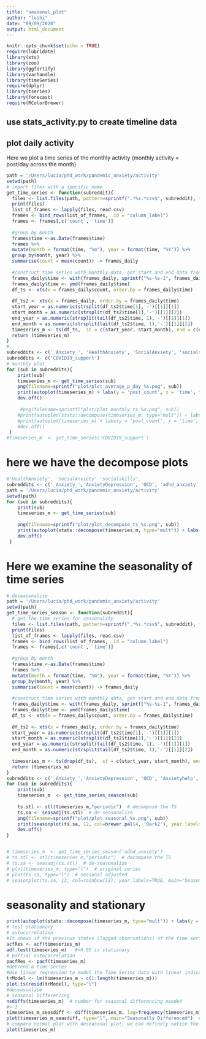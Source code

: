 ```yaml
---
title: "seasonal_plot"
author: "lushi"
date: "09/09/2020"
output: html_document
---
```


```r
knitr::opts_chunk$set(echo = TRUE)
require(lubridate)
library(xts)
library(zoo)
library(ggfortify)
library(varhandle)
library(timeSeries)
require(dplyr)
library(tseries)
library(forecast)
require(RColorBrewer)
```

## use stats_activity.py to create timeline data

## plot daily activity 
Here we plot a time series of the monthly activity (monthly activity = post/day across the month)

```r
path = '/Users/lucia/phd_work/pandemic_anxiety/activity'
setwd(path)
# import files with a specific name
get_time_series <- function(subreddit){
  files <- list.files(path, pattern=sprintf(".*%s.*csv$", subreddit), full.names=TRUE)
  print(files)
  list_of_frames <- lapply(files, read.csv)
  frames <- bind_rows(list_of_frames, .id = "column_label")
  frames <- frames[,c('count', 'time')]
  
  #group by month 
  frames$time <-as.Date(frames$time)
  frames %>%
  mutate(month = format(time, "%m"), year = format(time, "%Y")) %>%
  group_by(month, year) %>%
  summarise(count = mean(count)) -> frames_daily
  
  #construct time series with monthly data, get start and end data from the data 
  frames_daily$time <- with(frames_daily, sprintf("%s-%s-1", frames_daily$year, frames_daily$month))
  frames_daily$time <- ymd(frames_daily$time)
  df_ts <- xts(x = frames_daily$count, order.by = frames_daily$time)
  
  df_ts2 <- xts(x = frames_daily, order.by = frames_daily$time)
  start_year = as.numeric(strsplit(df_ts2$time[1],'-')[[1]][1])
  start_month = as.numeric(strsplit(df_ts2$time[1],'-')[[1]][2])
  end_year = as.numeric(strsplit(tail(df_ts2$time, 1),'-')[[1]][1])
  end_month = as.numeric(strsplit(tail(df_ts2$time, 1),'-')[[1]][2])
  timeseries_m <- ts(df_ts,  st = c(start_year, start_month), end = c(end_year, end_month), fr = 12)
  return (timeseries_m)
}
#,
subreddits <- c('_Anxiety_', 'HealthAnxiety', 'SocialAnxiety', 'socialskills', 'AnxietyDepression', 'OCD', 'adhd_anxiety', 'Anxietyhelp',  'ForeverAlone')
subreddits <- c('COVID19_support')
# monthly plot
for (sub in subreddits){
    print(sub)
    timeseries_m <- get_time_series(sub)
    png(filename=sprintf("plot/plot_average_p_day_%s.png", sub))
    print(autoplot(timeseries_m) + labs(y = 'post_count', x = 'time', title = sprintf("plot_average_p_day_%s", sub)))
    dev.off()
    
     #png(filename=sprintf("plot/plot_monthly_ts_%s.png", sub))
    #print(autoplot(stats::decompose(timeseries_m, type="mult")) + labs(y = 'post_count', x = 'time', title = sprintf("plot_decompose_%s", sub)))
    #print(autoplot(timeseries_m) + labs(y = 'post_count', x = 'time', title = sprintf("plot_%s", sub)))
    #dev.off()
 }
#timeseries_m  <- get_time_series('COVID19_support') 
```
# here we have the decompose plots
```r
#'HealthAnxiety', 'SocialAnxiety' 'socialskills',
subreddits <- c('_Anxiety_','AnxietyDepression', 'OCD', 'adhd_anxiety', 'Anxietyhelp',  'ForeverAlone')
path = '/Users/lucia/phd_work/pandemic_anxiety/activity'
setwd(path)
for (sub in subreddits){
    print(sub)
    timeseries_m <- get_time_series(sub)
    
    png(filename=sprintf("plot/plot_decompose_ts_%s.png", sub))
    print(autoplot(stats::decompose(timeseries_m, type="mult")) + labs(y = 'post_count', x = 'time', title = sprintf("plot_decompose_%s", sub)))
    dev.off()
 }
```


# Here we examine the seasonality of time series
```r
# deseasonalise
path = '/Users/lucia/phd_work/pandemic_anxiety/activity'
setwd(path)
get_time_series_season <- function(subreddit){
  # get the time series for seasonality
  files <- list.files(path, pattern=sprintf(".*%s.*csv$", subreddit), full.names=TRUE)
  print(files)
  list_of_frames <- lapply(files, read.csv)
  frames <- bind_rows(list_of_frames, .id = "column_label")
  frames <- frames[,c('count', 'time')]
  
  #group by month 
  frames$time <-as.Date(frames$time)
  frames %>%
  mutate(month = format(time, "%m"), year = format(time, "%Y")) %>%
  group_by(month, year) %>%
  summarise(count = mean(count)) -> frames_daily
  
  #construct time series with monthly data, get start and end data from the data 
  frames_daily$time <- with(frames_daily, sprintf("%s-%s-1", frames_daily$year, frames_daily$month))
  frames_daily$time <- ymd(frames_daily$time)
  df_ts <- xts(x = frames_daily$count, order.by = frames_daily$time)
  
  df_ts2 <- xts(x = frames_daily, order.by = frames_daily$time)
  start_year = as.numeric(strsplit(df_ts2$time[1],'-')[[1]][1])
  start_month = as.numeric(strsplit(df_ts2$time[1],'-')[[1]][2])
  end_year = as.numeric(strsplit(tail(df_ts2$time, 1),'-')[[1]][1])
  end_month = as.numeric(strsplit(tail(df_ts2$time, 1),'-')[[1]][2])
  
  timeseries_m <- ts(drop(df_ts),  st = c(start_year, start_month), end = c(end_year, end_month), fr = 12)
  return (timeseries_m)
}
subreddits <- c('_Anxiety_','AnxietyDepression', 'OCD', 'Anxietyhelp', 'HealthAnxiety','SocialAnxiety')
for (sub in subreddits){
    print(sub)
    timeseries_m  <- get_time_series_season(sub) 
    
    ts.stl <- stl(timeseries_m,"periodic")  # decompose the TS
    ts.sa <- seasadj(ts.stl)  # de-seasonalize
    png(filename=sprintf("plot/plot_seasonal_%s.png", sub))
    print(seasonplot(ts.sa, 12, col=brewer.pal(4, 'Dark2'), year.labels=TRUE, main= sprintf("Seasonal_plot_%s", sub)))
    dev.off()
}


# timeseries_m  <- get_time_series_season('adhd_anxiety') 
# ts.stl <- stl(timeseries_m,"periodic")  # decompose the TS
# ts.sa <- seasadj(ts.stl)  # de-seasonalize
# plot(timeseries_m, type="l")  # original series
# plot(ts.sa, type="l")  # seasonal adjusted
# seasonplot(ts.sa, 12, col=rainbow(12), year.labels=TRUE, main="Seasonal plot") # seasonal frequency set as 12 for monthly data.
```



# seasonality and stationary
```r
print(autoplot(stats::decompose(timeseries_m, type="mult")) + labs(y = 'post_count', x = 'time', title = sprintf("plot_decompose_%s", sub)))
# test stationary
# autocorrelation 
#It shows if the previous states (lagged observations) of the time series has an influence on the current state. In the autocorrelation chart, if the autocorrelation crosses the dashed blue line, it means that specific lag is significantly correlated with current series.
acfRes <- acf(timeseries_m) 
adf.test(timeseries_m)   #<0.05 is stationary
# partial autocorrelation
pacfRes <- pacf(timeseries_m) 
#detrend a time series
#Use linear regression to model the Time Series data with linear indices (Ex: 1, 2, .. n). The resulting model???s residuals is a representation of the time series devoid of the trend.
trModel <- lm(timeseries_m ~ c(1:length(timeseries_m)))
plot.ts(resid(trModel), type="l") 
#deseasonlise
# Seasonal Differencing
nsdiffs(timeseries_m)  # number for seasonal differencing needed
#> 1
timeseries_m_seasdiff <- diff(timeseries_m, lag=frequency(timeseries_m), differences=1)  # seasonal differencing
plot(timeseries_m_seasdiff, type="l", main="Seasonally Differenced")  # still not stationary!
# compare normal plot with deseasonal plot, we can definely notice the spikes at spring
plot(timeseries_m) 
```


